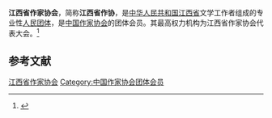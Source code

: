 {{Infobox PRCG
|机构名称 = 江西省作家协会
|color    = #014099
|标志1    =
|届数     = 
|任期始   = 
|任期终   =
|职位1    = 主席
|人员1    = 
|职位2    = 副主席
|人员2    = 
|人数2    = 
|职位3    = 
|人员3    =
|组织法规 = 江西省作家协会章程
|上级机构 = [[中国作家协会|中国作家协会]]
|机构类型 = [[人民团体|人民团体]]
|行政级别 = 正厅级
|中共上级 = [[中国共产党江西省委员会|中国共产党江西省委员会]]
|中共本级 = 中国共产党江西省作家协会党组
|场所1    =
|地址1    =
|时期1    =
|机构1    = 
|时期2    = 
|机构2    =
|邮编1    =
|电话1    =
|官网1    =
}}
'''江西省作家协会'''，简称'''江西省作协'''，是[[中华人民共和国|中华人民共和国]][[江西省|江西省]]文学工作者组成的专业性[[人民团体|人民团体]]，是[[中国作家协会|中国作家协会]]的团体会员。其最高权力机构为江西省作家协会代表大会。<ref>{{Cite web|title=中国作家协会章程|url=http://www.chinawriter.com.cn/zx/2012/2012-02-28/2829.html|accessdate=2020-08-26|work=中国作家网|archiveurl=https://web.archive.org/web/20120507083613/http://www.chinawriter.com.cn/zx/2012/2012-02-28/2829.html|archivedate=2012-05-07|dead-url=no}}</ref>

== 参考文献 ==
{{reflist}}

{{中华人民共和国省级行政区作家协会}}

{{Authority control}}
[[Category:江西省作家协会|]]
[[Category:中国作家协会团体会员|Category:中国作家协会团体会员]]